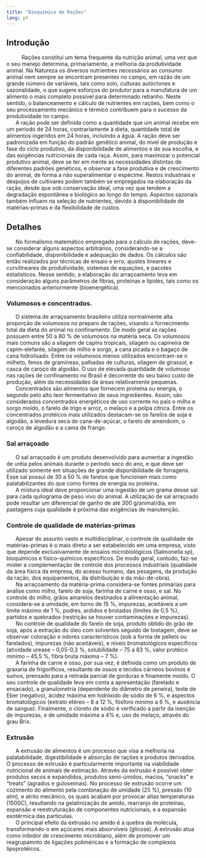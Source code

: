 ```yaml
---
title: "Bioquímica de Rações"
lang: pt
---
```



```{=html}
<script async src="https://www.googletagmanager.com/gtag/js?id=G-S1L73VGCG5"></script>
```
```{=html}
<script>
  window.dataLayer = window.dataLayer || [];
  function gtag(){dataLayer.push(arguments);}
  gtag('js', new Date());

  gtag('config', 'G-S1L73VGCG5');
</script>
```



## Introdução

|       	Rações constitui um tema frequente da nutrição animal, uma vez que o seu manejo determina, primariamente, a melhoria da produtividade animal. Na Natureza os diversos nutrientres necessários ao consumo animal nem sempre se encontram presentes no campo, em razão de um grande número de variáveis, tais como solo, culturas autóctones e sazonalidade, o que sugere esforços do produtor para a manufatura de um alimento o mais completo possível para determinado rebanho. Neste sentido, o balanceamento e cálculo de nutrientes em rações, bem como o seu processamento mecânico e térmico contribuem para o sucesso da produtividade no campo.

|       A ração pode ser definida como a quantidade que um animal recebe em um período de 24 horas, contrariamente à dieta, quantidade total de alimentos ingeridos em 24 horas, incluindo a água. A ração deve ser padronizada em função do padrão genético animal, do nível de produção e fase do ciclo produtivo, da disponibilidade de alimentos e de sua escolha, e das exigências nutricionais de cada raça. Assim, para maximizar o potencial produtivo animal, deve se ter em mente as necessidades distintas de diferentes padrões genéticos, e observar a fase produtiva e de crescimento do animal, de forma a não superalimentar o espécime. Restos industriais e despojos de cultivares podem também se empregados na elaboração da ração, desde que sob conservação ideal, uma vez que tendem a degradação espontânea e biológico ao longo do tempo. Aspectos sazonais também influem na seleção de nutrientes, devido à disponibilidade de matérias-primas e da flexibilidade de custos. 

## Detalhes

|       No formalismo matemático empregado para o cálculo de rações, deve-se considerar alguns aspectos arbitrários, considerando-se a confiabilidade, disponibilidade e adequação de dados. Os cálculos são então realizados por técnicas de ensaio e erro, ajustes lineares e curvilineares de produtividade, sistemas de equações, e pacotes estatísticos. Nesse sentido, a elaboração do arraçoamento leva em consideração alguns parâmetros de fibras, proteínas e lípides, tais como os mencionados anteriormente (bioenergética).


### Volumosos e concentrados.

|       O sistema de arraçoamento brasileiro utiliza normalmente alta proporção de volumosos no preparo de rações, visando o fornecimento total da dieta do animal no confinamento. De modo geral as rações possuem entre 50 a 80 % de volumosos na matéria seca. Os volumosos mais comuns são a silagem de capins tropicais, silagem ou capineira de capim-elefante, silagem de milho e sorgo, a cana picada e o bagaço de cana hidrolisado. Entre os volumosos menos utilizados encontram-se o milheto, fenos de gramíneas, palhadas de culturas, silagem de girassol, e casca de caroço de algodão. O uso de elevada quantidade de volumoso nas rações de confinamento no Brasil é decorrente do seu baixo custo de produção, além da necessidades de áreas relativamente pequenas.


|       Concentrados são alimentos que fornecem proteína ou energia, o segundo  pelo alto teor fermentativo de seus ingredientes. Assim, são considerados concentrados energéticos de uso corrente no país o milho e sorgo moído, o farelo de trigo e arroz, o melaço e a polpa cítrica. Entre os concentrados protéicos mais utilizados destacam-se os farelos de soja e algodão, a levedura seca de cana-de-açúcar, o farelo de amendoim, o caroço de algodão e a cama de frango.

### Sal arraçoado

|       O sal arraçoado é um produto desenvolvido para aumentar a ingestão de uréia pelos animais durante o período seco do ano, e que deve ser utilizado somente em situações de grande disponibilidade de forragens. Esse sal possui de 30 a 50 % de farelos que funcionam mais como palatabilizantes do que como fontes de energia ou proteína.

|       A mistura ideal deve proporcionar uma ingestão de um grama desse sal para cada quilograma de peso vivo do animal. A utilização de sal arraçoado pode resultar um diferencial de ganho de até 300 g/animal/dia, em pastagens cuja qualidade é próxima das exigências de manutenção.


### Controle de qualidade de matérias-primas

|       Apesar do assunto vasto e multidisciplinar, o controle de qualidade de matérias-primas é o mais direto a ser estabelecido em uma empresa, visto que depende exclusivamente de ensaios microbiológicos (Salmonella sp), bioquímicos e físico-químicos específicos. De modo geral, contudo, faz-se mister a complementação de controle dos processos industriais (qualidade da área física da empresa, do acesso humano, das pesagens, da produção da ração, dos equipamentos, da distribuição e da mão-de-obra). 


|       Na arraçoamento da matéria-prima considera-se fontes primárias para análise como milho, farelo de soja, farinha de carne e osso, e sal. No controle do milho, grãos amarelos destinados a alimentação animal, considera-se a umidade, em torno de 15 %, impurezas, aceitáveis a um limite máximo de 1 %, podres, ardidos e brotados (limites de 0,5 %), partidos e quebrados (restrição se houver contaminações e impurezas).
	
	
|       No controle de qualidade do farelo de soja, produto obtido do grão de soja, após a extração do óleo com solventes seguido de tostagem, deve se observar coloração e odores característicos (sob a forma de pellets ou farelados), impurezas (não aceitáveis), e níveis bromatológicos específicos (atividade urease – 0,05-0,3 %, solubilidade – 75 a 83 %, valor protéico mínimo – 45,5 %, fibra bruta máxima – 7 %). 

|       A farinha de carne e osso, por sua vez, é definida como um produto de graxaria de frigoríficos, resultante de ossos e tecidos cárneos bovinos e suínos, prensado para a retirada parcial de gorduras e finamente moído. O seu controle de qualidade leva em conta a apresentação (farelado e ensacado), a granulometria (dependente do diâmetro de peneira), teste de Eber (negativo), ácidez máxima em hidróxido de sódio de 6 %, e aspectos bromatológicos (extrato etéreo – 8 a 12 %, fósforo mínimo a 6 %, e ausência de sangue). Finalmente, o cloreto de sódio é verificado a partir da isenção de impurezas, e de umidade máxima a 4% e, uso de melaço, através do grau Brix.	


### Extrusão

|       A extrusão de alimentos é um processo que visa a melhoria na palatabilidade, digestibilidade e absorção de rações e produtos derivados. O processo de extrusão é particularmente importante na viabilidade nutricional de animais de estimação. Através da extrusão é possível obter produtos secos e expandidos, produtos semi-úmidos, macios, “snacks” e “treats” (agrados e guloseimas). No processo de extrusão ocorre um cozimento do alimento pela combinação de umidade (25 %), pressão (10 atm), e atrito mecânico, os quais acabam por provocar altas temperaturas (1500C), resultando na gelatinização de amido, rearranjo de proteínas, expansão e reestruturação de componentes nutricionais, e a expansão exotérmica das partículas. 


|       O principal efeito da extrusão no amido é a quebra da molécula, transformando-o em açúcares mais absorvíveis (glicose). A extrusão atua como inibidor de crescimento microbiano, além de promover um reagrupamnto de ligações poliméricas e a formação de complexos lipoprotéicos. 

